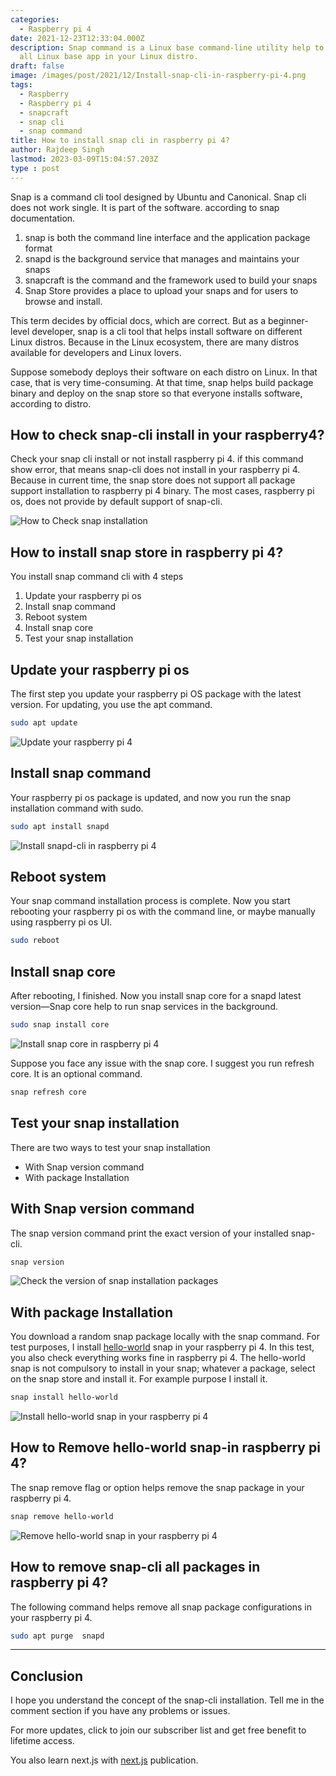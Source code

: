 ```yaml
---
categories:
  - Raspberry pi 4
date: 2021-12-23T12:33:04.000Z
description: Snap command is a Linux base command-line utility help to install and manage
  all Linux base app in your Linux distro.
draft: false
image: /images/post/2021/12/Install-snap-cli-in-raspberry-pi-4.png
tags:
  - Raspberry
  - Raspberry pi 4
  - snapcraft
  - snap cli
  - snap command
title: How to install snap cli in raspberry pi 4?
author: Rajdeep Singh
lastmod: 2023-03-09T15:04:57.203Z
type : post
---
```


Snap is a command cli tool designed by Ubuntu and Canonical. Snap cli does not
work single. It is part of the software. according to snap documentation.

1. snap is both the command line interface and the application package format
2. snapd is the background service that manages and maintains your snaps
3. snapcraft is the command and the framework used to build your snaps
4. Snap Store provides a place to upload your snaps and for users to browse and install.

This term decides by official docs, which are correct. But as a beginner-level
developer, snap is a cli tool that helps install software on different Linux
distros. Because in the Linux ecosystem, there are many distros available for
developers and Linux lovers.

Suppose somebody deploys their software on each distro on Linux. In that case,
that is very time-consuming. At that time, snap helps build package binary and
deploy on the snap store so that everyone installs software, according to distro.

## How to check snap-cli install in your raspberry4?

Check your snap cli install or not install raspberry pi 4. if this command show
error, that means snap-cli does not install in your raspberry pi 4. Because in
current time, the snap store does not support all package support installation
to raspberry pi 4 binary. The most cases, raspberry pi os, does not provide by
default support of snap-cli.

![How to Check snap installation](/images/post/2021/12/snap-version-2.png "How to Check snap installation")

## How to install snap store in raspberry pi 4?

You install snap command cli with 4 steps

1. Update your raspberry pi os
2. Install snap command
3. Reboot system
4. Install snap core
5. Test your snap installation

## Update your raspberry pi os

The first step you update your raspberry pi OS package with the latest version.
For updating, you use the apt command.

```bash
sudo apt update
```

![Update your raspberry pi 4](/images/post/2021/12/update-in-raspberry-pi-4.png "Update your raspberry pi 4")

## Install snap command

Your raspberry pi os package is updated, and now you run the snap installation
command with sudo.

```bash
sudo apt install snapd
```

![Install snapd-cli in raspberry pi 4](/images/post/2021/12/install-snapd-in-raspberry-pi-4.png "Install snapd-cli in raspberry pi 4")

## Reboot system

Your snap command installation process is complete. Now you start rebooting your
raspberry pi os with the command line, or maybe manually using raspberry pi os
UI.

```bash
sudo reboot
```

## Install snap core

After rebooting, I finished. Now you install snap core for a snapd latest
version—Snap core help to run snap services in the background.

```bash
sudo snap install core
```

![Install snap core in raspberry pi 4](/images/post/2021/12/snap-install-core-in-raspberry-pi-4.png "Install snap core in raspberry pi 4")

Suppose you face any issue with the snap core. I suggest you run refresh core.
It is an optional command.

```bash
snap refresh core
```

## Test your snap installation

There are two ways to test your snap installation

- With Snap version command
- With package Installation

## With Snap version command

The snap version command print the exact version of your installed snap-cli.

```bash
snap version
```

![Check the version of snap installation packages](/images/post/2021/12/snap-version-.png "Check the version of snap installation packages.")

## With package Installation

You download a random snap package locally with the snap command. For test
purposes, I install [hello-world](https://snapcraft.io/hello-world) snap in your
raspberry pi 4. In this test, you also check everything works fine in raspberry
pi 4. The hello-world snap is not compulsory to install in your snap; whatever a
package, select on the snap store and install it. For example purpose I install
it.

```bash
snap install hello-world
```

![Install hello-world snap in your raspberry pi 4](/images/post/2021/12/hello-world-in-snap-in-raspberry-pi-4.png "Install hello-world snap in your raspberry pi 4")

## How to Remove hello-world snap-in raspberry pi 4?

The snap remove flag or option helps remove the snap package in your raspberry
pi 4.

```bash
snap remove hello-world
```

![Remove hello-world snap in your raspberry pi 4](/images/post/2021/12/remove-snap-in-raspberry-pi-4.png "Remove hello-world snap in your raspberry pi 4")

## How to remove snap-cli all packages in raspberry pi 4?

The following command helps remove all snap package configurations in your
raspberry pi 4.

```bash
sudo apt purge  snapd
```

---

## Conclusion

I hope you understand the concept of the snap-cli installation. Tell me in the
comment section if you have any problems or issues.

For more updates, click to join our subscriber list and get free benefit to
lifetime access.

You also learn next.js with [next.js](https://medium.com/nextjs) publication.
